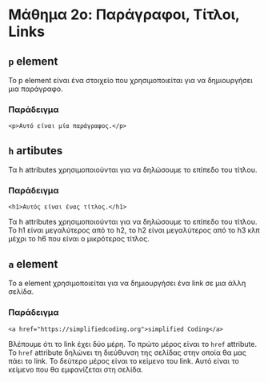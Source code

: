 # Μάθημα 2ο: Παράγραφοι, Τίτλοι, Links

## `p` element

Το p element είναι ένα στοιχείο που χρησιμοποιείται για να δημιουργήσει μια παράγραφο.

### Παράδειγμα

```
<p>Αυτό είναι μία παράγραφος.</p>
```

## `h` artibutes

Τα h attributes χρησιμοποιούνται για να δηλώσουμε το επίπεδο του τίτλου.

### Παράδειγμα

```
<h1>Αυτός είναι ένας τίτλος.</h1>
```
Τα h attributes χρησιμοποιούνται για να δηλώσουμε το επίπεδο του τίτλου.
Το h1 είναι μεγαλύτερος από το h2, το h2 είναι μεγαλύτερος από το h3 κλπ μέχρι το h6 που είναι ο μικρότερος τίτλος.

## `a` element

Το a element χρησιμοποιείται για να δημιουργήσει ένα link σε μια άλλη σελίδα.

### Παράδειγμα

```
<a href="https://simplifiedcoding.org">simplified Coding</a>
```

Βλέπουμε ότι το link έχει δύο μέρη. 
Το πρώτο μέρος είναι το `href` attribute. Το `href` attribute δηλώνει τη διεύθυνση της σελίδας στην οποία θα μας πάει το link. 
Το δεύτερο μέρος είναι το κείμενο του link. Αυτό είναι το κείμενο που θα εμφανίζεται στη σελίδα.